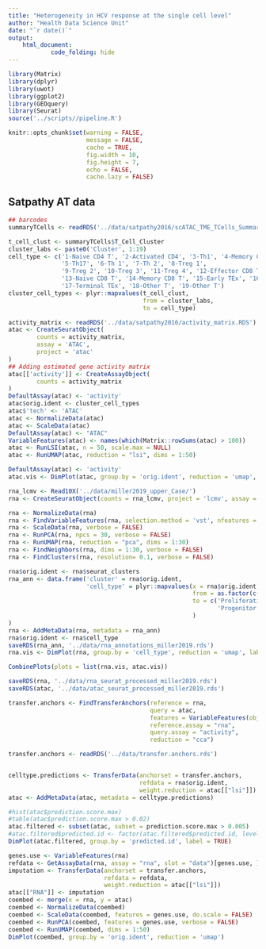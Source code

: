 ```yaml
---
title: "Heterogeneity in HCV response at the single cell level"
author: "Health Data Science Unit"
date: "`r date()`"
output: 
    html_document:
            code_folding: hide
---
```


```r
library(Matrix)
library(dplyr)
library(uwot)
library(ggplot2)
library(GEOquery)
library(Seurat)
source('../scripts//pipeline.R')

knitr::opts_chunk$set(warning = FALSE,
                      message = FALSE,
                      cache = TRUE,
                      fig.width = 10,
                      fig.height = 7, 
                      echo = FALSE,
                      cache.lazy = FALSE)
```



## Satpathy AT data

```r
## barcodes
summaryTCells <- readRDS('../data/satpathy2016/scATAC_TME_TCells_SummarizedExperiment.final.rds')
```


```r
t_cell_clust <- summaryTCells$T_Cell_Cluster
cluster_labs <- paste0('Cluster', 1:19)        
cell_type <- c('1-Naive CD4 T', '2-Activated CD4', '3-Th1', '4-Memory CD4 T',
               '5-Th17', '6-Th 1', '7-Th 2', '8-Treg 1',
               '9-Treg 2', '10-Treg 3', '11-Treg 4', '12-Effector CD8 T',
               '13-Naive CD8 T', '14-Memory CD8 T', '15-Early TEx', '16-Intermediate TEx',
               '17-Terminal TEx', '18-Other T', '19-Other T')
cluster_cell_types <- plyr::mapvalues(t_cell_clust, 
                                      from = cluster_labs, 
                                      to = cell_type)
```




```r
activity_matrix <- readRDS('../data/satpathy2016/activity_matrix.RDS')
atac <- CreateSeuratObject(
        counts = activity_matrix,
        assay = 'ATAC',
        project = 'atac'
)
## Adding estimated gene activity matrix
atac[['activity']] <- CreateAssayObject(
        counts = activity_matrix
)
DefaultAssay(atac) <- 'activity'
atac$orig.ident <- cluster_cell_types
atac$'tech' <- 'ATAC'
atac <- NormalizeData(atac)
atac <- ScaleData(atac)
DefaultAssay(atac) <- "ATAC"
VariableFeatures(atac) <- names(which(Matrix::rowSums(atac) > 100))
atac <- RunLSI(atac, n = 50, scale.max = NULL)
atac <- RunUMAP(atac, reduction = "lsi", dims = 1:50)
```

```r
DefaultAssay(atac) <- 'activity'
atac.vis <- DimPlot(atac, group.by = 'orig.ident', reduction = 'umap', label = TRUE) + NoLegend() + ggtitle('ATAC')
```


```r
rna_lcmv <- Read10X('../data/miller2019_upper_Case/')
rna <- CreateSeuratObject(counts = rna_lcmv, project = 'lcmv', assay = 'rna', min.cells = 1, min.features = 200)
```

```r
rna <- NormalizeData(rna)
rna <- FindVariableFeatures(rna, selection.method = 'vst', nfeatures = 3000)
rna <- ScaleData(rna, verbose = FALSE)
rna <- RunPCA(rna, npcs = 30, verbose = FALSE)
rna <- RunUMAP(rna, reduction = "pca", dims = 1:30)
rna <- FindNeighbors(rna, dims = 1:30, verbose = FALSE)
rna <- FindClusters(rna, resolution= 0.1, verbose = FALSE)
```



```r
rna$orig.ident <- rna$seurat_clusters
rna_ann <- data.frame('cluster' = rna$orig.ident,
                      'cell_type' = plyr::mapvalues(x = rna$orig.ident,
                                                    from = as.factor(c(3,0,4,2,1)), 
                                                    to = c('Proliferating', 'Effector', 'Naive',
                                                           'Progenitor Ex', 'Terminally Ex')
                                                    )
)
rna <- AddMetaData(rna, metadata = rna_ann)
rna$orig.ident <- rna$cell_type
saveRDS(rna_ann, '../data/rna_annotations_miller2019.rds')
rna.vis <- DimPlot(rna, group.by = 'cell_type', reduction = 'umap', label = TRUE) + NoLegend() + ggtitle('RNA')
```

```r
CombinePlots(plots = list(rna.vis, atac.vis))
```

```r
saveRDS(rna, '../data/rna_seurat_processed_miller2019.rds')
saveRDS(atac, '../data/atac_seurat_processed_miller2019.rds')
```

```r
transfer.anchors <- FindTransferAnchors(reference = rna, 
                                        query = atac, 
                                        features = VariableFeatures(object = pbmc.rna), 
                                        reference.assay = "rna", 
                                        query.assay = "activity", 
                                        reduction = "cca")
```

```r
transfer.anchors <- readRDS('../data/transfer.anchors.rds')
```

```r
```

```r
celltype.predictions <- TransferData(anchorset = transfer.anchors, 
                                     refdata = rna$orig.ident, 
                                     weight.reduction = atac[["lsi"]])
atac <- AddMetaData(atac, metadata = celltype.predictions)
```

```r
#hist(atac$prediction.score.max)
#table(atac$prediction.score.max > 0.02)
atac.filtered <- subset(atac, subset = prediction.score.max > 0.005)
#atac.filtered$predicted.id <- factor(atac.filtered$predicted.id, levels = levels(rna))
DimPlot(atac.filtered, group.by = 'predicted.id', label = TRUE)
```

```r
genes.use <- VariableFeatures(rna)
refdata <- GetAssayData(rna, assay = "rna", slot = "data")[genes.use, ]
imputation <- TransferData(anchorset = transfer.anchors, 
                           refdata = refdata, 
                           weight.reduction = atac[["lsi"]])
atac[["RNA"]] <- imputation
coembed <- merge(x = rna, y = atac)
coembed <- NormalizeData(coembed)
coembed <- ScaleData(coembed, features = genes.use, do.scale = FALSE)
coembed <- RunPCA(coembed, features = genes.use, verbose = FALSE)
coembed <- RunUMAP(coembed, dims = 1:50)
DimPlot(coembed, group.by = 'orig.ident', reduction = 'umap')
```


